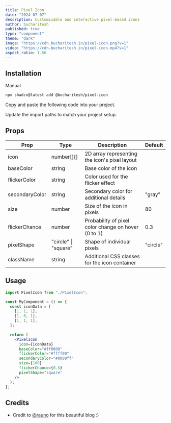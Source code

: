 ```yaml
---
title: Pixel Icon
date: "2024-07-07"
description: Customizable and interactive pixel-based icons
author: bucharitesh
published: true
type: "component"
theme: "dark"
image: "https://cdn.bucharitesh.in/pixel-icon.png?v=1"
video: "https://cdn.bucharitesh.in/pixel-icon.mp4?v=1"
aspect_ratio: 1.56
---
```


<ComponentPreview name="pixel-icon-demo" openInV0Url />

## Installation

<CodeTabs className="gap-0">

<TabsList>
  <TabsTriggerShadcnCLI />
  <TabsTrigger value="manual">Manual</TabsTrigger>
</TabsList>

<TabsContent value="cli" className="[&>figure]:mb-0">

```bash
npx shadcn@latest add @bucharitesh/pixel-icon
```

</TabsContent>

<TabsContent value="manual">

<Steps>

<Step>Copy and paste the following code into your project.</Step>

<ComponentSource 
  name="pixel-icon" 
  title="components/pixel-icon.tsx"
  showLineNumbers 
/>

<Step>Update the import paths to match your project setup.</Step>

</Steps>

</TabsContent>

</CodeTabs>

## Props

| Prop           | Type                 | Description                                         | Default  |
| -------------- | -------------------- | --------------------------------------------------- | -------- |
| icon           | number[][]           | 2D array representing the icon's pixel layout       |          |
| baseColor      | string               | Base color of the icon                              |          |
| flickerColor   | string               | Color used for the flicker effect                   |          |
| secondaryColor | string               | Secondary color for additional details              | "gray"   |
| size           | number               | Size of the icon in pixels                          | 80       |
| flickerChance  | number               | Probability of pixel color change on hover (0 to 1) | 0.3      |
| pixelShape     | "circle" \| "square" | Shape of individual pixels                          | "circle" |
| className      | string               | Additional CSS classes for the icon container       |          |

## Usage

```jsx
import PixelIcon from "./PixelIcon";

const MyComponent = () => {
  const iconData = [
    [1, 1, 1],
    [1, 0, 1],
    [1, 1, 1],
  ];

  return (
    <PixelIcon
      icon={iconData}
      baseColor="#ff0000"
      flickerColor="#ffff00"
      secondaryColor="#0000ff"
      size={100}
      flickerChance={0.5}
      pixelShape="square"
    />
  );
};
```

## Credits

- Credit to [@rauno](https://rauno.me/craft/vercel#pixelated-iconography) for this beautiful blog :)
